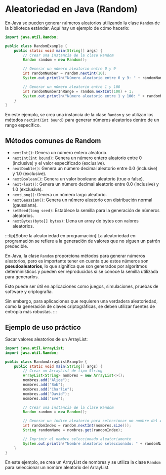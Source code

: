 # Aleatoriedad en Java (Random)

En Java se pueden generar números aleatorios utilizando la clase `Random` de la biblioteca estándar. Aquí hay un ejemplo de cómo hacerlo:

```java
import java.util.Random;

public class RandomExample {
    public static void main(String[] args) {
        // Crear una instancia de la clase Random
        Random random = new Random();

        // Generar un número aleatorio entre 0 y 9
        int randomNumber = random.nextInt(10);
        System.out.println("Número aleatorio entre 0 y 9: " + randomNumber);

        // Generar un número aleatorio entre 1 y 100
        int randomNumberInRange = random.nextInt(100) + 1;
        System.out.println("Número aleatorio entre 1 y 100: " + randomNumberInRange);
    }
}
```

En este ejemplo, se crea una instancia de la clase `Random` y se utilizan los métodos `nextInt(int bound)` para generar números aleatorios dentro de un rango específico.

## Métodos comunes de Random

- `nextInt()`: Genera un número entero aleatorio.
- `nextInt(int bound)`: Genera un número entero aleatorio entre 0 (inclusive) y el valor especificado (exclusive).
- `nextDouble()`: Genera un número decimal aleatorio entre 0.0 (inclusive) y 1.0 (exclusive).
- `nextBoolean()`: Genera un valor booleano aleatorio (true o false).
- `nextFloat()`: Genera un número decimal aleatorio entre 0.0 (inclusive) y 1.0 (exclusive).
- `nextLong()`: Genera un número largo aleatorio.
- `nextGaussian()`: Genera un número aleatorio con distribución normal (gaussiana).
-  `setSeed(long seed)`: Establece la semilla para la generación de números aleatorios.
- `nextBytes(byte[] bytes)`: Llena un array de bytes con valores aleatorios.

:::tip[Sobre la aleatoriedad en programación]
La aleatoriedad en programación se refiere a la generación de valores que no siguen un patrón predecible. 

En Java, la clase `Random` proporciona métodos para generar números aleatorios, pero es importante tener en cuenta que estos números son **pseudoaleatorios**, lo que significa que son generados por algoritmos determinísticos y pueden ser reproducidos si se conoce la semilla utilizada para generarlos.

Esto puede ser útil en aplicaciones como juegos, simulaciones, pruebas de software y criptografía. 

Sin embargo, para aplicaciones que requieren una verdadera aleatoriedad, como la generación de claves criptográficas, se deben utilizar fuentes de entropía más robustas.
:::

## Ejemplo de uso práctico

Sacar valores aleatorios de un ArrayList:
```java
import java.util.ArrayList;
import java.util.Random;

public class RandomArrayListExample {
    public static void main(String[] args) {
        // Crear un ArrayList de tipo String
        ArrayList<String> nombres = new ArrayList<>();
        nombres.add("Alice");
        nombres.add("Bob");
        nombres.add("Charlie");
        nombres.add("David");
        nombres.add("Eve");

        // Crear una instancia de la clase Random
        Random random = new Random();

        // Generar un índice aleatorio para seleccionar un nombre del ArrayList
        int randomIndex = random.nextInt(nombres.size());
        String randomName = nombres.get(randomIndex);

        // Imprimir el nombre seleccionado aleatoriamente
        System.out.println("Nombre aleatorio seleccionado: " + randomName);
    }
}
```

En este ejemplo, se crea un ArrayList de nombres y se utiliza la clase `Random` para seleccionar un nombre aleatorio del ArrayList.



